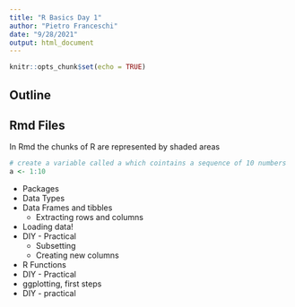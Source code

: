 ```yaml
---
title: "R Basics Day 1"
author: "Pietro Franceschi"
date: "9/28/2021"
output: html_document
---
```


```r
knitr::opts_chunk$set(echo = TRUE)
```


## Outline

## Rmd Files

In Rmd the chunks of R are represented by shaded areas

```r
# create a variable called a which cointains a sequence of 10 numbers
a <- 1:10
```



* Packages
* Data Types
* Data Frames and tibbles
    * Extracting rows and columns
* Loading data!
* DIY - Practical
    * Subsetting
    * Creating new columns
* R Functions
* DIY - Practical
* ggplotting, first steps
* DIY - practical


